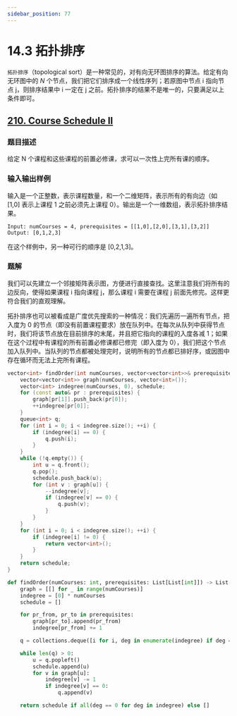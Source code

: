```yaml
---
sidebar_position: 77
---
```


# 14.3 拓扑排序

`拓扑排序`（topological sort）是一种常见的，对有向无环图排序的算法。给定有向无环图中的 $N$ 个节点，我们把它们排序成一个线性序列；若原图中节点 i 指向节点 j，则排序结果中 i 一定在 j 之前。拓扑排序的结果不是唯一的，只要满足以上条件即可。

## [210. Course Schedule II](https://leetcode.com/problems/course-schedule-ii/)

### 题目描述

给定 N 个课程和这些课程的前置必修课，求可以一次性上完所有课的顺序。

### 输入输出样例

输入是一个正整数，表示课程数量，和一个二维矩阵，表示所有的有向边（如 [1,0] 表示上课程 1 之前必须先上课程 0）。输出是一个一维数组，表示拓扑排序结果。

```
Input: numCourses = 4, prerequisites = [[1,0],[2,0],[3,1],[3,2]]
Output: [0,1,2,3]
```

在这个样例中，另一种可行的顺序是 [0,2,1,3]。

### 题解

我们可以先建立一个邻接矩阵表示图，方便进行直接查找。这里注意我们将所有的边反向，使得如果课程 i 指向课程 j，那么课程 i 需要在课程 j 前面先修完。这样更符合我们的直观理解。

拓扑排序也可以被看成是广度优先搜索的一种情况：我们先遍历一遍所有节点，把入度为 0 的节点（即没有前置课程要求）放在队列中。在每次从队列中获得节点时，我们将该节点放在目前排序的末尾，并且把它指向的课程的入度各减 1；如果在这个过程中有课程的所有前置必修课都已修完（即入度为 0），我们把这个节点加入队列中。当队列的节点都被处理完时，说明所有的节点都已排好序，或因图中存在循环而无法上完所有课程。

<Tabs>
<TabItem value="cpp" label="C++">

```cpp
vector<int> findOrder(int numCourses, vector<vector<int>>& prerequisites) {
    vector<vector<int>> graph(numCourses, vector<int>());
    vector<int> indegree(numCourses, 0), schedule;
    for (const auto& pr : prerequisites) {
        graph[pr[1]].push_back(pr[0]);
        ++indegree[pr[0]];
    }
    queue<int> q;
    for (int i = 0; i < indegree.size(); ++i) {
        if (indegree[i] == 0) {
            q.push(i);
        }
    }
    while (!q.empty()) {
        int u = q.front();
        q.pop();
        schedule.push_back(u);
        for (int v : graph[u]) {
            --indegree[v];
            if (indegree[v] == 0) {
                q.push(v);
            }
        }
    }
    for (int i = 0; i < indegree.size(); ++i) {
        if (indegree[i] != 0) {
            return vector<int>();
        }
    }
    return schedule;
}
```

</TabItem>
<TabItem value="py" label="Python">

```py
def findOrder(numCourses: int, prerequisites: List[List[int]]) -> List[int]:
    graph = [[] for _ in range(numCourses)]
    indegree = [0] * numCourses
    schedule = []

    for pr_from, pr_to in prerequisites:
        graph[pr_to].append(pr_from)
        indegree[pr_from] += 1

    q = collections.deque([i for i, deg in enumerate(indegree) if deg == 0])

    while len(q) > 0:
        u = q.popleft()
        schedule.append(u)
        for v in graph[u]:
            indegree[v] -= 1
            if indegree[v] == 0:
                q.append(v)

    return schedule if all(deg == 0 for deg in indegree) else []
```

</TabItem>

</Tabs>